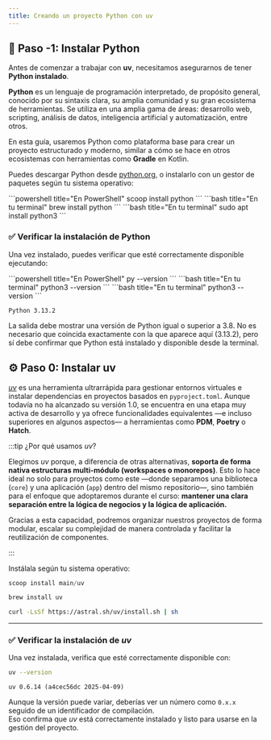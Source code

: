 ```yaml
---
title: Creando un proyecto Python con uv
---
```



## 🐍 Paso -1: Instalar Python

Antes de comenzar a trabajar con **uv**, necesitamos asegurarnos de tener **Python instalado**.

**Python** es un lenguaje de programación interpretado, de propósito general, conocido por su sintaxis clara, su amplia comunidad y su gran ecosistema de herramientas.
Se utiliza en una amplia gama de áreas: desarrollo web, scripting, análisis de datos, inteligencia artificial y automatización, entre otros.

En esta guía, usaremos Python como plataforma base para crear un proyecto estructurado y moderno, similar a cómo se hace en otros ecosistemas con herramientas como **Gradle** en Kotlin.

Puedes descargar Python desde [python.org](https://www.python.org/downloads/), o instalarlo con un gestor de paquetes según tu sistema operativo:

<BoxedTabs groupId="os">
    <TabItem value="Windows" label="Windows">
        ```powershell title="En PowerShell"
        scoop install python
        ```
    </TabItem>
    <TabItem value="macOS" label="macOS">
        ```bash title="En tu terminal"
        brew install python
        ```
    </TabItem>
    <TabItem value="Linux" label="Linux">
        ```bash title="En tu terminal"
        sudo apt install python3
        ```
    </TabItem>
</BoxedTabs>

### ✅ Verificar la instalación de Python

Una vez instalado, puedes verificar que esté correctamente disponible ejecutando:

<BoxedTabs groupId="os">
    <TabItem value="Windows" label="Windows">
        ```powershell title="En PowerShell"
        py --version
        ```
    </TabItem>
    <TabItem value="macOS" label="macOS">
        ```bash title="En tu terminal"
        python3 --version
        ```
    </TabItem>
    <TabItem value="Linux" label="Linux">
        ```bash title="En tu terminal"
        python3 --version
        ```
    </TabItem>
</BoxedTabs>

```plaintext title="Salida esperada (puede variar)"
Python 3.13.2
```

La salida debe mostrar una versión de Python igual o superior a 3.8. No es necesario que coincida exactamente con la que aparece aquí (3.13.2), pero sí debe confirmar que Python está instalado y disponible desde la terminal.

## ⚙️ Paso 0: Instalar uv

[*uv*](https://astral.sh/blog/uv/) es una herramienta ultrarrápida para gestionar entornos virtuales e instalar dependencias en proyectos basados en `pyproject.toml`.
Aunque todavía no ha alcanzado su versión 1.0, se encuentra en una etapa muy activa de desarrollo y ya ofrece funcionalidades equivalentes —e incluso superiores en algunos aspectos— a herramientas como **PDM**, **Poetry** o **Hatch**.

:::tip ¿Por qué usamos *uv*?

Elegimos *uv* porque, a diferencia de otras alternativas, **soporta de forma nativa estructuras multi-módulo (workspaces o monorepos)**.
Esto lo hace ideal no solo para proyectos como este —donde separamos una biblioteca (`core`) y una aplicación (`app`) dentro del mismo repositorio—, sino también para el enfoque que adoptaremos durante el curso:
**mantener una clara separación entre la lógica de negocios y la lógica de aplicación.**

Gracias a esta capacidad, podremos organizar nuestros proyectos de forma modular, escalar su complejidad de manera controlada y facilitar la reutilización de componentes.

:::

Instálala según tu sistema operativo:

<BoxedTabs groupId="os">
  <TabItem value="Windows" label="Windows">

  ```powershell title="En PowerShell"
  scoop install main/uv
  ```

  </TabItem>
  <TabItem value="macOS" label="macOS">

  ```bash title="En tu terminal"
  brew install uv
  ```

  </TabItem>
  <TabItem value="Linux/macOS (alternativa)" label="Linux/macOS (alternativa)">

  ```bash title="En tu terminal"
  curl -LsSf https://astral.sh/uv/install.sh | sh
  ```

  </TabItem>
</BoxedTabs>

---

### ✅ Verificar la instalación de *uv*

Una vez instalada, verifica que esté correctamente disponible con:

```bash
uv --version
```

```plaintext title="Salida esperada (puede variar)"
uv 0.6.14 (a4cec56dc 2025-04-09)
```

Aunque la versión puede variar, deberías ver un número como `0.x.x` seguido de un identificador de compilación.  
Eso confirma que *uv* está correctamente instalado y listo para usarse en la gestión del proyecto.
